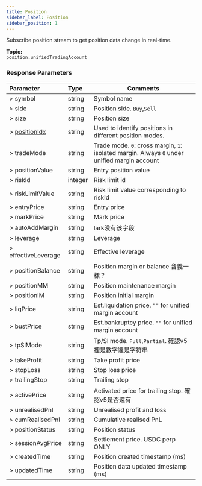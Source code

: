 ```yaml
---
title: Position
sidebar_label: Position
sidebar_position: 1
---
```


Subscribe position stream to get position data change in real-time.

**Topic:**<br/>
`position.unifiedTradingAccount`

### Response Parameters
| Parameter | Type | Comments|
|:----- |:-----|----- |
|> symbol |string |Symbol name |
|> side |string |Position side. `Buy`,`Sell` |
|> size |string |Position size |
|> [positionIdx](../../enum#positionidx) |string |Used to identify positions in different position modes.|
|> tradeMode |string |Trade mode. `0`: cross margin, `1`: isolated margin. Always `0` under unified margin account |
|> positionValue |string |Entry position value |
|> riskId |integer |Risk limit id |
|> riskLimitValue |string |Risk limit value corresponding to riskId|
|> entryPrice |string |Entry price |
|> markPrice |string |Mark price |
|> autoAddMargin |string |lark没有该字段 |
|> leverage |string |Leverage |
|> effectiveLeverage |string |Effective leverage |
|> positionBalance |string |Position margin or balance 含義一樣？ |
|> positionMM |string |Position maintenance margin |
|> positionIM |string |Position initial margin |
|> liqPrice |string |Est.liquidation price. `""` for unified margin account |
|> bustPrice |string |Est.bankruptcy price. `""` for unified margin account |
|> tpSlMode |string |Tp/Sl mode. `Full`,`Partial`. 確認v5裡是數字還是字符串 |
|> takeProfit |string |Take profit price |
|> stopLoss |string |Stop loss price |
|> trailingStop |string |Trailing stop |
|> activePrice |string |Activated price for trailing stop. 確認v5是否還有 |
|> unrealisedPnl |string |Unrealised profit and loss |
|> cumRealisedPnl |string |Cumulative realised PnL |
|> positionStatus |string |Position status |
|> sessionAvgPrice |string |Settlement price. USDC perp ONLY |
|> createdTime |string |Position created timestamp (ms) |
|> updatedTime |string |Position data updated timestamp (ms) |

